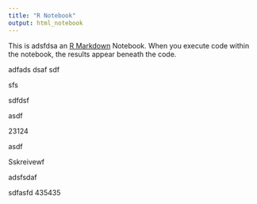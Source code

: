```yaml
---
title: "R Notebook"
output: html_notebook
---
```


This is adsfdsa an [R Markdown](http://rmarkdown.rstudio.com) Notebook. When you execute code within the notebook, the results appear beneath the code. 

adfads
dsaf
sdf

sfs

sdfdsf

asdf

23124

asdf

Sskreivewf

adsfsdaf

sdfasfd
435435

